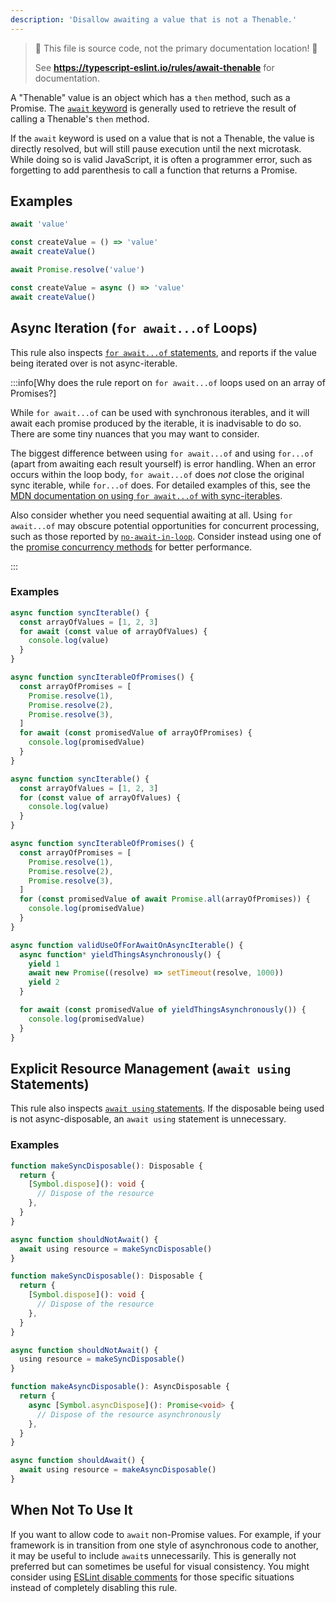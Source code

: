 ```yaml
---
description: 'Disallow awaiting a value that is not a Thenable.'
---
```



> 🛑 This file is source code, not the primary documentation location! 🛑
>
> See **https://typescript-eslint.io/rules/await-thenable** for documentation.

A "Thenable" value is an object which has a `then` method, such as a Promise.
The [`await` keyword](https://developer.mozilla.org/en-US/docs/Web/JavaScript/Reference/Operators/await) is generally used to retrieve the result of calling a Thenable's `then` method.

If the `await` keyword is used on a value that is not a Thenable, the value is directly resolved, but will still pause execution until the next microtask.
While doing so is valid JavaScript, it is often a programmer error, such as forgetting to add parenthesis to call a function that returns a Promise.

## Examples

<Tabs>
<TabItem value="❌ Incorrect">

```ts
await 'value'

const createValue = () => 'value'
await createValue()
```

</TabItem>
<TabItem value="✅ Correct">

```ts
await Promise.resolve('value')

const createValue = async () => 'value'
await createValue()
```

</TabItem>
</Tabs>

## Async Iteration (`for await...of` Loops)

This rule also inspects [`for await...of` statements](https://developer.mozilla.org/en-US/docs/Web/JavaScript/Reference/Statements/for-await...of), and reports if the value being iterated over is not async-iterable.

:::info[Why does the rule report on `for await...of` loops used on an array of Promises?]

While `for await...of` can be used with synchronous iterables, and it will await each promise produced by the iterable, it is inadvisable to do so.
There are some tiny nuances that you may want to consider.

The biggest difference between using `for await...of` and using `for...of` (apart from awaiting each result yourself) is error handling.
When an error occurs within the loop body, `for await...of` does _not_ close the original sync iterable, while `for...of` does.
For detailed examples of this, see the [MDN documentation on using `for await...of` with sync-iterables](https://developer.mozilla.org/en-US/docs/Web/JavaScript/Reference/Statements/for-await...of#iterating_over_sync_iterables_and_generators).

Also consider whether you need sequential awaiting at all. Using `for await...of` may obscure potential opportunities for concurrent processing, such as those reported by [`no-await-in-loop`](https://eslint.org/docs/latest/rules/no-await-in-loop). Consider instead using one of the [promise concurrency methods](https://developer.mozilla.org/en-US/docs/Web/JavaScript/Reference/Global_Objects/Promise#promise_concurrency) for better performance.

:::

### Examples

<Tabs>
<TabItem value="❌ Incorrect">

```ts
async function syncIterable() {
  const arrayOfValues = [1, 2, 3]
  for await (const value of arrayOfValues) {
    console.log(value)
  }
}

async function syncIterableOfPromises() {
  const arrayOfPromises = [
    Promise.resolve(1),
    Promise.resolve(2),
    Promise.resolve(3),
  ]
  for await (const promisedValue of arrayOfPromises) {
    console.log(promisedValue)
  }
}
```

</TabItem>
<TabItem value="✅ Correct">

```ts
async function syncIterable() {
  const arrayOfValues = [1, 2, 3]
  for (const value of arrayOfValues) {
    console.log(value)
  }
}

async function syncIterableOfPromises() {
  const arrayOfPromises = [
    Promise.resolve(1),
    Promise.resolve(2),
    Promise.resolve(3),
  ]
  for (const promisedValue of await Promise.all(arrayOfPromises)) {
    console.log(promisedValue)
  }
}

async function validUseOfForAwaitOnAsyncIterable() {
  async function* yieldThingsAsynchronously() {
    yield 1
    await new Promise((resolve) => setTimeout(resolve, 1000))
    yield 2
  }

  for await (const promisedValue of yieldThingsAsynchronously()) {
    console.log(promisedValue)
  }
}
```

</TabItem>
</Tabs>

## Explicit Resource Management (`await using` Statements)

This rule also inspects [`await using` statements](https://www.typescriptlang.org/docs/handbook/release-notes/typescript-5-2.html#using-declarations-and-explicit-resource-management).
If the disposable being used is not async-disposable, an `await using` statement is unnecessary.

### Examples

<Tabs>
<TabItem value="❌ Incorrect">

```ts
function makeSyncDisposable(): Disposable {
  return {
    [Symbol.dispose](): void {
      // Dispose of the resource
    },
  }
}

async function shouldNotAwait() {
  await using resource = makeSyncDisposable()
}
```

</TabItem>
<TabItem value="✅ Correct">

```ts
function makeSyncDisposable(): Disposable {
  return {
    [Symbol.dispose](): void {
      // Dispose of the resource
    },
  }
}

async function shouldNotAwait() {
  using resource = makeSyncDisposable()
}

function makeAsyncDisposable(): AsyncDisposable {
  return {
    async [Symbol.asyncDispose](): Promise<void> {
      // Dispose of the resource asynchronously
    },
  }
}

async function shouldAwait() {
  await using resource = makeAsyncDisposable()
}
```

</TabItem>
</Tabs>

## When Not To Use It

If you want to allow code to `await` non-Promise values.
For example, if your framework is in transition from one style of asynchronous code to another, it may be useful to include `await`s unnecessarily.
This is generally not preferred but can sometimes be useful for visual consistency.
You might consider using [ESLint disable comments](https://eslint.org/docs/latest/use/configure/rules#using-configuration-comments-1) for those specific situations instead of completely disabling this rule.
